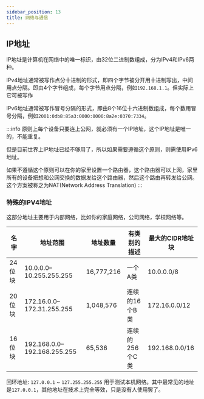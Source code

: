 ```yaml
---
sidebar_position: 13
title: 网络与通信
---
```


## IP地址

IP地址是计算机在网络中的唯一标识，由32位二进制数组成，分为IPv4和IPv6两种。

IPv4地址<Highlight>通常被写作点分十进制的形式</Highlight>，即四个字节被分开用十进制写出，中间用点分隔。即由4个字节组成，每个字节用点分隔，例如`192.168.1.1`。但实际上它可被写作<HoverText text="任何表示一个32位整数值的形式" explanation="每个段都是0-255之间的整数，使用8位二进制表示。合计4段，共32位二进制。"/>

IPv6地址<Highlight>通常被写作冒号分隔的形式</Highlight>，即由8个16位十六进制数组成，每个数用冒号分隔，例如`2001:0db8:85a3:0000:0000:8a2e:0370:7334`。

:::info
原则上每个设备只要连上公网，就必须有一个IP地址，这个IP地址是唯一的，不能重复。

但是目前世界上IP地址已经不够用了，所以如果需要遵循这个原则，则需使用IPv6地址。

如果不遵循这个原则可以在你的家里设置一个路由器，这个路由器可以上网，家里所有的设备把想和公网交换的数据发给这个路由器，然后这个路由再转发给公网。这个方案被称之为NAT(Network Address Translation)
:::

### 特殊的IPV4地址

这部分地址主要用于内部网络，比如你的家庭网络，公司网络，学校网络等。

| 名字      | 地址范围                     | 地址数量    | 有类别的描述         | 最大的CIDR地址块    |
|----------|-----------------------------|------------|---------------------|---------------------|
| 24位块   | 10.0.0.0–10.255.255.255     | 16,777,216 | 一个A类             | 10.0.0.0/8         |
| 20位块   | 172.16.0.0–172.31.255.255   | 1,048,576  | 连续的16个B类       | 172.16.0.0/12      |
| 16位块   | 192.168.0.0–192.168.255.255 | 65,536     | 连续的256个C类      | 192.168.0.0/16     |


回环地址: `127.0.0.1` ~ `127.255.255.255` 用于测试本机网络。其中最常见的地址是`127.0.0.1`，其他地址在技术上完全等效，只是没有人使用罢了。



<DocCardList />